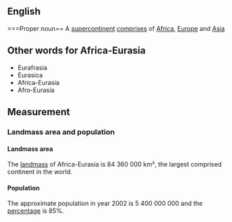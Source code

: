 ==English==
===Proper noun==
A [[supercontinent]] [[comprises]] of [[Africa]], [[Europe]] and [[Asia]]

==Other words for Africa-Eurasia==
*Eurafrasia
*Eurasica
*Africa-Eurasia
*Afro-Eurasia

==Measurement==
===Landmass area and population===
====Landmass area====
The [[landmass]] of Africa-Eurasia is 84 360 000 km², the largest comprised continent in the world.

====Population====
The approximate population in year 2002 is 5 400 000 000 and the [[percentage]] is 85%.